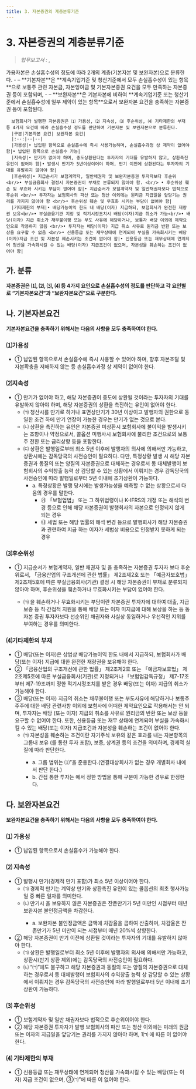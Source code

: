 ```yaml
---
title: 3. 자본증권의 계층분류기준
---
```

# 3. 자본증권의 계층분류기준

> _업무보고서 :_ <OverlayDemo id ="AI717"/>, <OverlayDemo id ="AI718"/>

<GCallout severity="info" title="가용자본 계층분류  (2023 금융감독개론)">
      가용자본은 손실흡수성의 정도에 따라 2개의 계층(기본자본 및 보완자본)으로 분류한다.
      - – **기본자본**은 **계속기업기준 및 청산기준에서 모두 손실흡수성이 있는 항목**으로 보통주 관련 자본금, 자본잉여금 및 기본자본증권 요건을 모두 만족하는 자본증권 등이 포함되며,
      - – **보완자본**은 기본자본에 비하여 **계속기업기준 또는 청산기준에서 손실흡수성에 일부 제약이 있는 항목**으로서 보완자본 요건을 충족하는 자본증권 등이 포함된다.

      보험회사가 발행한 자본증권은 ⑴ 가용성, ⑵ 지속성, ⑶ 후순위성, ⑷ 기타제한의 부재 등 4가지 요건에 따라 손실흡수성 정도를 판단하여 기본자본 및 보완자본으로 분류한다.
      |구분|기본자본 요건| 보완자본 요건|
      |:--:|--|--|
      |가용성|• 납입된 항목으로 손실흡수에 즉시 사용가능하며, 손실흡수과정 상 제약이 없어야 함|• 납입된 항목으로 손실흡수 가능|
      |지속성|• 만기가 없어야 하며, 중도상환된다는 투자자의 기대를 유발하지 않고, 상환촉진유인이 없어야 함|• 발생시 만기가 5년이상이어야 하며, 만기 이전에 상환된다는 투자자의 기대를 유발하지 않아야 함|
      |후순위성|• 지급순서가 보험계약자, 일반채권자 및 보완자본증권 투자자보다 후순위 <br/>• 부실금융회사 결정시 자본증권이 부채로 분류되지 않아야 함. <br/> • 후순위성 훼손 및 무효화 시키는 부담이 없어야 함|• 지급순서가 보험계약자 및 일반채권자보다 법적으로 후순위 <br/>• 투자자는 보험회사의 파산 또는 청산 이외에는 원리금 지급일을 앞당기는 권리를 가지지 않아야 함 <br/>• 후순위성 훼손 및 무효화 시키는 부담이 없어야 함|
      |기타제한의 부재|• 배당가능이익 한도 내 배당(이자) 지급하되, 보험회사가 완전한 재량권 보유<br/>• 부실금융기관 지정 및 적기시정조치시 배당(이자)지급 취소가 가능<br/>• 배당(이자) 지급 취소가 채무불이행 또는 부도 사유에 해당하거나, 보통자 배당 이외에 제약요인으로 작용하지 않음 <br/>• 투자자는 배당(이자) 지급 취소 사유로 원리금 반환 또는 보상을 요구할 수 없음 <br/>• 신용등급 또는 재무상태에 연계되어 부실을 가속회시키는 배당(이자)지급 조건 및 자본성 훼손시키는 조건이 없어야 함|• 신용등급 또는 재무상태에 연계되어 청산을 가속화시킬 수 있는 배당(이자) 지급조건이 없으며, 자본성을 훼손하는 조건이 없어야 함|
      
</GCallout>

## 가. 분류 
**자본증권은 ⑴<OverlayDemo id="가용성" />, ⑵<OverlayDemo id="지속성" />, ⑶<OverlayDemo id="후순위성" />, ⑷<OverlayDemo id="기타제한의부재" /> 등 4가지 요인으로 손실흡수성의 정도를 판단하고 각 요인별로 “기본자본요건”과 “보완자본요건”으로 구분한다.**



## 나. 기본자본요건 
**기본자본요건을 충족하기 위해서는 다음의 사항을 모두 충족하여야 한다.**

### ⑴가용성
- ① 납입된 항목으로서 손실흡수에 즉시 사용할 수 있어야 하며, 향후 자본조달 및 자본확충을 저해하지 않는 등 손실흡수과정 상 제약이 없어야 한다.


### ⑵지속성
- ① 만기가 없어야 하고, 해당 자본증권이 중도에 상환될 것이라는 투자자의 기대를 유발하지 않아야 하며, 해당 자본증권의 상환을 촉진하는 유인이 없어야 한다.
  - ㈀ 청산시를 만기로 하거나 표면상만기가 30년 이상이고 발행자의 권한으로 동일한 조건 하에 만기 연장이 가능한 경우는 만기가 없는 것으로 본다.
  - ㈁ 상환을 촉진하는 유인은 자본증권 미상환시 보험회사에 불이익을 발생시키는 조항이나 약정으로서, 콜옵션 미행사시 보험회사에 불리한 조건으로의 보통주 전환 또는 금리상향 등을 포함한다.
  - ㈂ 상환은 발행일로부터 최소 5년 이후에 발행자의 의사에 의해서만 가능하고, 상환시에는 감독당국의 사전승인이 필요하다. 다만, 특정상황 발생 시 해당 자본증권과 동질의 또는 양질의 자본증권으로 대체하는 경우로서 동 대체발행이 보험회사의 수익창출 능력 상 감당할 수 있는 상황에서 이뤄지는 경우 감독당국의 사전승인에 따라 발행일로부터 5년 이내에 조기상환이 가능하다.
    - a. 특정상황은 발행 당시에는 발생가능성을 예측할 수 없는 상황으로서 다음의 경우를 말한다.
      - ㉮  「보험업법」 또는 그 하위법령이나 K-IFRS의 개정 또는 해석의 변경 등으로 인해 해당 자본증권이 발행회사의 자본으로 인정되지 않게 되는 경우
      - ㉯ 세법 또는 해당 법률의 해석 변경 등으로 발행회사가 해당 자본증권과 관련하여 지급 하는 이자가 세법상 비용으로 인정받지 못하게 되는 경우

### ⑶후순위성
- ① 지급순서가 보험계약자, 일반 채권자 및 <OverlayDemo id="330_다"/>을 충족하는 자본증권 투자자 보다 후순위로서, 「금융산업의 구조개선에 관한 법률」 제2조제2호 또는 「예금자보호법」 제2조제5호에 따른 부실금융회사(기관) 결정 시 해당 자본증권이 부채로 분류되지 않아야 하며, 후순위성을 훼손하거나 무효화시키는 부담이 없어야 한다.
  - ㈀ <OverlayDemo id="후순위성"/>을 훼손하거나 무효화시키는 부담이란 자본증권 투자자에 대하여 대출, 지급 보증 등 직·간접적 지원을 통해 배당 또는 이자 미지급에 대해 보상을 하는 등 동 자본 증권 투자자보다 선순위인 채권자와 사실상 동일하거나 우선적인 지위를 부여하는 경우를 의미한다.

### ⑷기타제한의 부재
- ① 배당(또는 이자)은 상법상 배당가능이익 한도 내에서 지급하되, 보험회사가 배당(또는 이자) 지급에 대한 완전한 재량권을 보유해야 한다.
- ② 「금융산업의 구조개선에 관한 법률」 제2조제2호 또는 「예금자보호법」 제2조제5호에 따른 부실금융회사(기관)로 지정되거나 「보험업감독규정」 제7-17조부터 제7-19조까지 정한 적기시정조치를 받은 경우 배당(또는 이자) 지급의 취소가 가능해야 한다.
- ③ 배당(또는 이자) 지급의 취소는 채무불이행 또는 부도사유에 해당하거나 보통주 주주에 대한 배당 관련사항 이외에 보험사에 어떠한 제약요인으로 작용해서는 안 되며, 투자자는 배당 (또는 이자) 지급의 취소를 사유로 원리금의 반환 또는 보상 등을 요구할 수 없어야 한다. 또한, 신용등급 또는 재무 상태에 연계되어 부실을 가속화시킬 수 있는 배당(또는 이자) 지급조건과 자본성을 훼손하는 조건이 없어야 한다.
  - ㈀ 자본성을 훼손하는 조건이란 자기주식 보유와 같은 효과를 내는 자본항목의 그룹내 보유 (<OverlayDemo id="간접투자기구"/>를 통한 투자 포함), 보증, 상계권 등의 조건을 의미하며, 경제적 실질에 따라 판단한다.
    - a. 그룹 범위는 <OverlayDemo id="130_가"/>⑴”을 준용한다.(연결대상회사가 없는 경우 개별회사 내에서 판단 한다.)
    - b. 간접   통한 투자는 <OverlayDemo id="414"/>에서 정한 방법을 통해 구분이 가능한 경우로 한정한다.

## 다. 보완자본요건 
**보완자본요건을 충족하기 위해서는 다음의 사항을 모두 충족하여야 한다.**

### ⑴ 가용성
- ① 납입된 항목으로서 손실흡수가 가능해야 한다.

### ⑵ 지속성
- ① 발행시 만기(경제적 만기 포함)가 최소 5년 이상이어야 한다.
  - ㈀ 경제적 만기는 계약상 만기와 상환촉진 유인이 있는 콜옵션의 최초 행사가능일 중 빠른 일자를 의미한다.
  - ㈁ 만기시 <OverlayDemo id="지급유예조항" />을 보유하지 않은 자본증권은 잔존만기가 5년 미만인 시점부터 매년 보완자본 불인정금액을 차감한다.
    - a. 보완자본 불인정금액은 <OverlayDemo id="공정가치"/>금액에 차감율을 곱하여 산출하며, 차감율은 잔존만기가 5년 미만이 되는 시점부터 매년 20%씩 상향한다.
- ② 해당 자본증권이 만기 이전에 상환될 것이라는 투자자의 기대를 유발하지 않아야 한다.
  - ㈀ 상환은 발행일로부터 최소 5년 이후에 발행자의 의사에 의해서만 가능하고, 상환시(만기 상환 제외)에는 감독당국의 사전승인이 필요하다.
  - ㈁ “㈀”에도 불구하고 해당 자본증권과 동질의 또는 양질의 자본증권으로 대체하는 경우로서 동 대체발행이 보험회사의 수익창출 능력 상 감당할 수 있는 상황에서 이뤄지는 경우 감독당국의 사전승인에 따라 발행일로부터 5년 이내에 조기상환이 가능하다.

### ⑶ 후순위성
- ① 보험계약자 및 일반 채권자보다 법적으로 후순위이어야 한다.
- ② 해당 자본증권 투자자가 발행 보험회사의 파산 또는 청산 이외에는 미래의 원금 또는 이자의 지급일을 앞당기는 권리를 가지지 않아야 하며, <OverlayDemo id="330_나3"/>1㈀ 에 따른 <GTooltip label="후순위성을 훼손하거나 무효화시키는 부담" desc=" 후순위성을 훼손하거나 무효화시키는 부담이란 자본증권 투자자에 대하여 대출, 지급 보증 등 직·간접적 지원을 통해 배당 또는 이자 미지급에 대해 보상을 하는 등 동 자본 증권 투자자보다 선순위인 채권자와 사실상 동일하거나 우선적인 지위를 부여하는 경우를 의미한다."/>이 없어야 한다.

### ⑷ 기타제한의 부재
- ① 신용등급 또는 재무상태에 연계되어 청산을 가속화시킬 수 있는 배당(또는 이자) 지급 조건이 없으며, <OverlayDemo id="330_나4"/>③㈀”에 따른 <GTooltip label ="자본성을 훼손하는 조건" desc="자본성을 훼손하는 조건이란 자기주식 보유와 같은 효과를 내는 자본항목의 그룹내 보유 (간접투자기구를 통한 투자 포함), 보증, 상계권 등의 조건을 의미하며, 경제적 실질에 따라 판단한다."/>이 없어야 한다.
